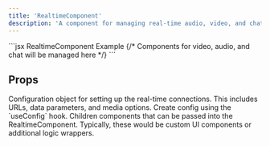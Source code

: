 ```yaml
---
title: 'RealtimeComponent'
description: 'A component for managing real-time audio, video, and chat functionalities'
---
```


<RequestExample>
  ```jsx RealtimeComponent Example
  <RealtimeComponent config={yourConfig}>
    {/* Components for video, audio, and chat will be managed here */}
  </RealtimeComponent>
  ```
</RequestExample>

## Props

<ResponseField name="config" type="object" required>
  Configuration object for setting up the real-time connections. This includes URLs, data parameters, and media options.
  Create config using the `useConfig` hook.
</ResponseField>

<ResponseField name="children" type="node">
  Children components that can be passed into the RealtimeComponent. Typically, these would be custom UI components or additional logic wrappers.
</ResponseField>
